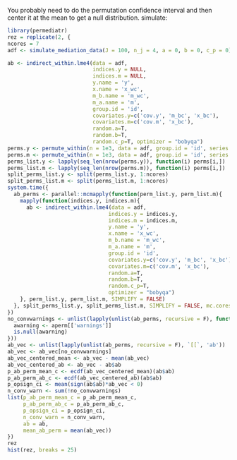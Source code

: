 You probably need to do the permutation confidence interval and then center it at the mean to get a null distribution.
simulate:

```r
library(permediatr)
rez = replicate(2, {
ncores = 7
adf <- simulate_mediation_data(J = 100, n_j = 4, a = 0, b = 0, c_p = 0)

ab <- indirect_within.lme4(data = adf, 
                           indices.y = NULL, 
                           indices.m = NULL, 
                           y.name = 'y',
                           x.name = 'x_wc',
                           m_b.name = 'm_wc',
                           m_a.name = 'm',
                           group.id = 'id',
                           covariates.y=c('cov.y', 'm_bc', 'x_bc'),
                           covariates.m=c('cov.m', 'x_bc'),
                           random.a=T,
                           random.b=T,
                           random.c_p=T, optimizer = "bobyqa")
perms.y <- permute_within(n = 1e3, data = adf, group.id = 'id', series = F)
perms.m <- permute_within(n = 1e3, data = adf, group.id = 'id', series = F)
perms_list.y <- lapply(seq_len(nrow(perms.y)), function(i) perms[i,])
perms_list.m <- lapply(seq_len(nrow(perms.m)), function(i) perms[i,])
split_perms_list.y <- split(perms_list.y, 1:ncores)
split_perms_list.m <- split(perms_list.m, 1:ncores)
system.time({
  ab_perms <- parallel::mcmapply(function(perm_list.y, perm_list.m){
    mapply(function(indices.y, indices.m){
      ab <- indirect_within.lme4(data = adf, 
                                indices.y = indices.y,
                                indices.m = indices.m,
                                y.name = 'y',
                                x.name = 'x_wc',
                                m_b.name = 'm_wc',
                                m_a.name = 'm',
                                group.id = 'id',
                                covariates.y=c('cov.y', 'm_bc', 'x_bc'),
                                covariates.m=c('cov.m', 'x_bc'),
                                random.a=T,
                                random.b=T,
                                random.c_p=T, 
                                optimizer = "bobyqa")
    }, perm_list.y, perm_list.m, SIMPLIFY = FALSE)
  }, split_perms_list.y, split_perms_list.m, SIMPLIFY = FALSE, mc.cores = ncores)
})
no_convwarnings <- unlist(lapply(unlist(ab_perms, recursive = F), function(aperm){
  awarning <- aperm[['warnings']]
  is.null(awarning)
}))
ab_vec <- unlist(lapply(unlist(ab_perms, recursive = F), `[[`, 'ab'))
ab_vec <- ab_vec[no_convwarnings]
ab_vec_centered_mean <- ab_vec - mean(ab_vec)
ab_vec_centered_ab <- ab_vec - ab$ab
p_ab_perm_mean_c <- ecdf(ab_vec_centered_mean)(ab$ab)
p_ab_perm_ab_c <- ecdf(ab_vec_centered_ab)(ab$ab)
p_opsign_ci <- mean(sign(ab$ab)*ab_vec < 0)
n_conv_warn <- sum(!no_convwarnings)
list(p_ab_perm_mean_c = p_ab_perm_mean_c, 
     p_ab_perm_ab_c = p_ab_perm_ab_c, 
     p_opsign_ci = p_opsign_ci, 
     n_conv_warn = n_conv_warn, 
     ab = ab, 
     mean_ab_perm = mean(ab_vec))
})
rez
hist(rez, breaks = 25)
```
